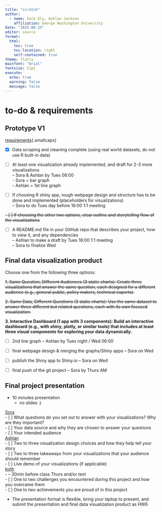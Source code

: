 ```yaml
---
title: "scratch"
author:
  - name: Sora Ely, Ashlan Jackson
    affiliation: George Washington University
date: "2025-06-15"
editor: source
format: 
  html:
    toc: true
    toc-location: right
    self-contained: true
theme: flatly
mainfont: "Arial"
fontsize: 11pt
execute:
  echo: true
  warning: false
  message: false
---
```


# to-do & requirements

## Prototype V1

[requirements]{.underline}{.smallcaps}

- [x] Data scraping and cleaning complete (using real world datasets, do not use R built-in data)

- [ ] At least one visualization already implemented, and draft for 2-3 more visualizations\
      -- Sora & Ashlan by Tues 06:00\
      - Sora = bar graph\
      - Ashlan = 1st line graph\

- [ ] If choosing R shiny app, rough webpage design and structure has to be done and implemented (placeholders for visualizations)\
      -- Sora to do Tues day before 16:00 1:1 meeting

~~- [ ] If choosing the other two options, clear outline and storytelling flow of the visualizations~~

- [ ] A README.md file in your GitHub repo that describes your project, how to view it, and any dependencies\
      -- Ashlan to make a draft by Tues 16:00 1:1 meeting\
      -- Sora to finalize Wed\

## Final data visualization product

Choose one from the following three options:

~~1. Same Question, Different Audiences (3 static charts): Create three visualizations that answer the same question, each designed for a different audience (e.g., general public, policy makers, technical experts).~~

~~2. Same Data, Different Questions (3 static charts): Use the same dataset to answer three different but related questions, each with its own focused visualization.~~

**3. Interactive Dashboard (1 app with 3 components): Build an interactive dashboard (e.g., with shiny, plotly, or similar tools) that includes at least three visual components for exploring your data dynamically.**

- [ ] 2nd line graph
      -- Ashlan by Tues night / Wed 06:00

- [ ] final webpage design & merging the graphs/Shiny apps
      -- Sora on Wed

- [ ] publish the Shiny app to Shiny.io
      -- Sora on Wed
    
- [ ] final push of the git project
      -- Sora by Thurs AM

## Final project presentation

- 10 minutes presentation
  - no slides :)

[Sora]{.underline}\
- [ ] What questions do you set out to answer with your visualizations? Why are they important?\
- [ ] Your data source and why they are chosen to answer your questions\
- [ ] Your intended audience\
[Ashlan]{.underline}\
- [ ] Two to three visualization design choices and how they help tell your story\
- [ ] Two to three takeaways from your visualizations that your audience should remember\
- [ ] Live demo of your visualizations (if applicable)\
[both]{.underline}\
- -- 30min before class Thurs and/or text\
- [ ] One to two challenges you encountered during this project and how you overcame them\
- [ ] One to two achievements you are proud of in this project\

- The presentation format is flexible, bring your laptop to present, and submit the presentation and final data visualization product as HW6


```r

```

